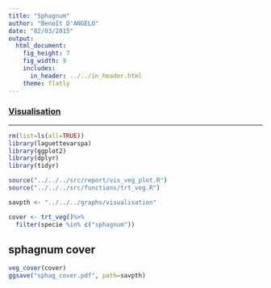 ```yaml
---
title: "Sphagnum"
author: "Benoît D'ANGELO"
date: "02/03/2015"
output:
  html_document:
    fig_height: 7
    fig_width: 9
    includes:
      in_header: ../../in_header.html
    theme: flatly
---
```

<h3><a href="../vis_toc.html"> Visualisation </a></h3>
  
***

```r
rm(list=ls(all=TRUE))
library(laguettevarspa)
library(ggplot2)
library(dplyr)
library(tidyr)

source("../../../src/report/vis_veg_plot.R")
source("../../../src/functions/trt_veg.R")

savpth <- "../../../graphs/visualisation"
```


```r
cover <- trt_veg()%>%
  filter(specie %in% c("sphagnum"))
```

## sphagnum cover

```r
veg_cover(cover)
ggsave("sphag_cover.pdf", path=savpth)
```